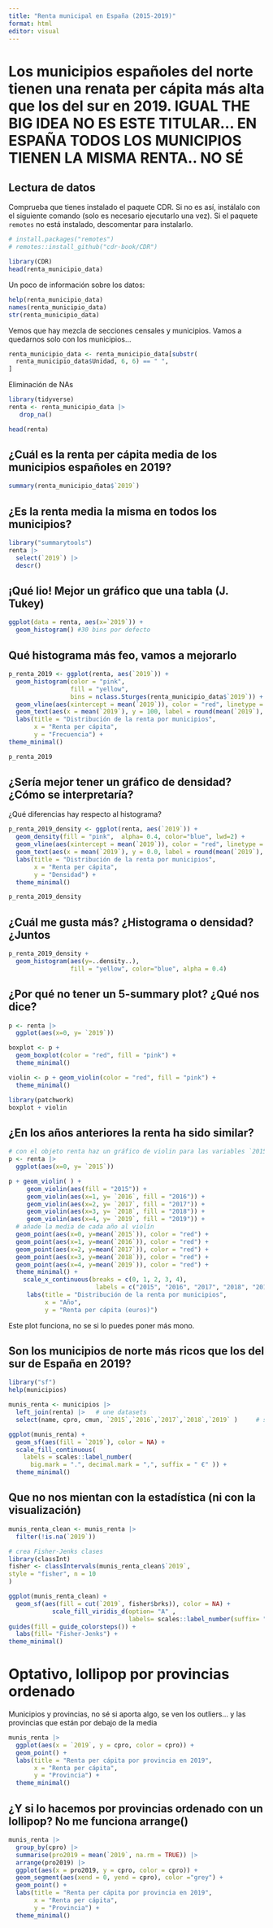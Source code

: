 ```yaml
---
title: "Renta municipal en España (2015-2019)"
format: html
editor: visual
---
```


# Los municipios españoles del norte tienen una renata per cápita más alta que los del sur en 2019. IGUAL THE BIG IDEA NO ES ESTE TITULAR... EN ESPAÑA TODOS LOS MUNICIPIOS TIENEN LA MISMA RENTA.. NO SÉ

## Lectura de datos

Comprueba que tienes instalado el paquete CDR. Si no es así, instálalo con el siguiente comando (solo es necesario ejecutarlo una vez). Si el paquete `remotes` no está instalado, descomentar para instalarlo.

```r
# install.packages("remotes")
# remotes::install_github("cdr-book/CDR")

library(CDR)
head(renta_municipio_data)
```

Un poco de información sobre los datos:

```r
help(renta_municipio_data)
names(renta_municipio_data)
str(renta_municipio_data)
```

Vemos que hay mezcla de secciones censales y municipios. Vamos a quedarnos solo con los municipios...

```r
renta_municipio_data <- renta_municipio_data[substr(
  renta_municipio_data$Unidad, 6, 6) == " ",
]
```

Eliminación de NAs

```r
library(tidyverse)
renta <- renta_municipio_data |>
   drop_na()

head(renta)
```

## ¿Cuál es la renta per cápita media de los municipios españoles en 2019?

```r
summary(renta_municipio_data$`2019`)
```

## ¿Es la renta media la misma en todos los municipios?

```r
library("summarytools")
renta |>
  select(`2019`) |>
  descr()
```

## ¡Qué lio! Mejor un gráfico que una tabla (J. Tukey)

```r
ggplot(data = renta, aes(x=`2019`)) +
  geom_histogram() #30 bins por defecto
```

## Qué histograma más feo, vamos a mejorarlo

```r
p_renta_2019 <- ggplot(renta, aes(`2019`)) +
  geom_histogram(color = "pink", 
                 fill = "yellow", 
                 bins = nclass.Sturges(renta_municipio_data$`2019`)) +
  geom_vline(aes(xintercept = mean(`2019`)), color = "red", linetype = "dashed") +
  geom_text(aes(x = mean(`2019`), y = 100, label = round(mean(`2019`), 2)), color = "red") +
  labs(title = "Distribución de la renta por municipios",
       x = "Renta per cápita",
       y = "Frecuencia") +
theme_minimal()

p_renta_2019 
```

## ¿Sería mejor tener un gráfico de densidad? ¿Cómo se interpretaría?

¿Qué diferencias hay respecto al histograma?

```r

p_renta_2019_density <- ggplot(renta, aes(`2019`)) +
  geom_density(fill = "pink",  alpha= 0.4, color="blue", lwd=2) +
  geom_vline(aes(xintercept = mean(`2019`)), color = "red", linetype = "dashed") +
  geom_text(aes(x = mean(`2019`), y = 0.0, label = round(mean(`2019`), 2)), color = "red") +
  labs(title = "Distribución de la renta por municipios",
       x = "Renta per cápita",
       y = "Densidad") +
  theme_minimal()

p_renta_2019_density
```

## ¿Cuál me gusta más? ¿Histograma o densidad? ¿Juntos

```r
p_renta_2019_density + 
  geom_histogram(aes(y=..density..), 
                 fill = "yellow", color="blue", alpha = 0.4)
```

## ¿Por qué no tener un 5-summary plot? ¿Qué nos dice?

```r
p <- renta |>
  ggplot(aes(x=0, y= `2019`)) 

boxplot <- p + 
  geom_boxplot(color = "red", fill = "pink") +
  theme_minimal()

violin <- p + geom_violin(color = "red", fill = "pink") +
  theme_minimal()

library(patchwork)
boxplot + violin
```

## ¿En los años anteriores la renta ha sido similar?

```r
# con el objeto renta haz un gráfico de violin para las variables `2015`, `2016`, `2017`, `2018`, `2019` del objeto `renta` en un mismo plot para que se puedan comparar
p <- renta |>
  ggplot(aes(x=0, y= `2015`))

p + geom_violin( ) +
     geom_violin(aes(fill = "2015")) +
     geom_violin(aes(x=1, y= `2016`, fill = "2016")) +
     geom_violin(aes(x=2, y= `2017`, fill = "2017")) +
     geom_violin(aes(x=3, y= `2018`, fill = "2018")) +
     geom_violin(aes(x=4, y= `2019`, fill = "2019")) +
  # añade la media de cada año al violín
  geom_point(aes(x=0, y=mean(`2015`)), color = "red") +
  geom_point(aes(x=1, y=mean(`2016`)), color = "red") +
  geom_point(aes(x=2, y=mean(`2017`)), color = "red") +
  geom_point(aes(x=3, y=mean(`2018`)), color = "red") +
  geom_point(aes(x=4, y=mean(`2019`)), color = "red") +
  theme_minimal() +
    scale_x_continuous(breaks = c(0, 1, 2, 3, 4), 
                        labels = c("2015", "2016", "2017", "2018", "2019")) +
     labs(title = "Distribución de la renta por municipios",
          x = "Año",
          y = "Renta per cápita (euros)")
```

Este plot funciona, no se si lo puedes poner más mono.

## Son los municipios de norte más ricos que los del sur de España en 2019?

```r
library("sf")
help(municipios)

munis_renta <- municipios |>
  left_join(renta) |>   # une datasets
  select(name, cpro, cmun, `2015`,`2016`,`2017`,`2018`,`2019` )     # selecciona variables
```

```r
ggplot(munis_renta) +
  geom_sf(aes(fill = `2019`), color = NA) +
  scale_fill_continuous(
    labels = scales::label_number(
      big.mark = ".", decimal.mark = ",", suffix = " €" )) +
  theme_minimal()
```

## Que no nos mientan con la estadística (ni con la visualización)

```r
munis_renta_clean <- munis_renta |>
  filter(!is.na(`2019`))

# crea Fisher-Jenks clases
library(classInt)
fisher <- classIntervals(munis_renta_clean$`2019`,
style = "fisher", n = 10
)

ggplot(munis_renta_clean) +
  geom_sf(aes(fill = cut(`2019`, fisher$brks)), color = NA) +
            scale_fill_viridis_d(option= "A" , 
                                 labels= scales::label_number(suffix= "€")) +
guides(fill = guide_colorsteps()) +
  labs(fill= "Fisher-Jenks") +
theme_minimal()
```

# Optativo, lollipop por provincias ordenado

Municipios y provincias, no sé si aporta algo, se ven los outliers... y las provincias que están por debajo de la media

```r
munis_renta |>
  ggplot(aes(x = `2019`, y = cpro, color = cpro)) +
  geom_point() +
  labs(title = "Renta per cápita por provincia en 2019",
       x = "Renta per cápita",
       y = "Provincia") +
  theme_minimal()
```

## ¿Y si lo hacemos por provincias ordenado con un lollipop? No me funciona arrange()

```r
munis_renta |>
  group_by(cpro) |>
  summarise(pro2019 = mean(`2019`, na.rm = TRUE)) |>
  arrange(pro2019) |>
  ggplot(aes(x = pro2019, y = cpro, color = cpro)) +
  geom_segment(aes(xend = 0, yend = cpro), color ="grey") +
  geom_point() +
  labs(title = "Renta per cápita por provincia en 2019",
       x = "Renta per cápita",
       y = "Provincia") +
  theme_minimal()
```
